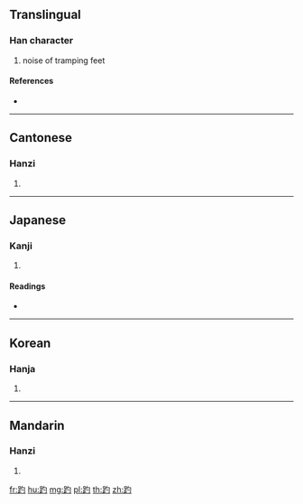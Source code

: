 {{character info/new}}
==Translingual==

===Han character===
{{Han char|rn=157|rad=足|as=03|sn=10|four=67120|canj=RMPI,RMPM}}

# noise of tramping feet

====References====
* {{Han ref|kx=1221.260|dkj=37376|dj=1693.090|hdz=63688.110|uh=8DB5|ud=36277|bh=D3E5|bd=54245}}

----

==Cantonese==

===Hanzi===
{{yue-hanzi|jyut=paau3|y=paau3}}

# {{defn|lang=yue|sort=足03}}

----

==Japanese==

===Kanji===
{{ja-kanji|grade=|rs=足03}}

# {{defn|lang=ja|sort=足03}}

====Readings====
* {{ja-readings|on=[[はく]] (haku), [[ほう]] (hō), [[ひょう]] (hyō), [[さく]] (saku), [[しゃく]] (shaku)|kun=[[うつ]] (utsu)|nanori=}}

----

==Korean==

===Hanja===
{{ko-hanja|hangeul=[[박]], [[작]]|eumhun=|rv=bak, jak|mr=pak, chak|y=pak, cak}}

# {{defn|lang=ko|sort=足03}}

----

==Mandarin==

===Hanzi===
{{cmn-hanzi|pin=[[bào]] ([[bao4]])|wg=pao<sup>4</sup>}}

# {{defn|lang=cmn|sort=足03}}

[[fr:趵]]
[[hu:趵]]
[[mg:趵]]
[[pl:趵]]
[[th:趵]]
[[zh:趵]]